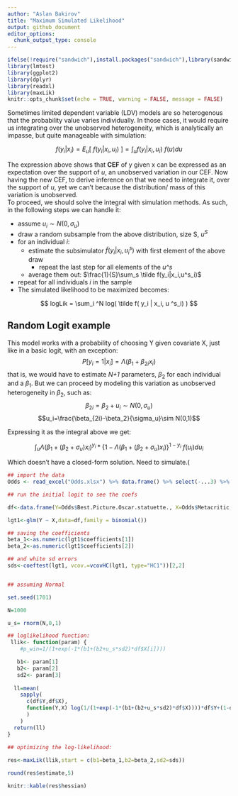 ```yaml
---
author: "Aslan Bakirov"
title: "Maximum Simulated Likelihood"
output: github_document
editor_options: 
  chunk_output_type: console
---
```


```r

ifelse(!require("sandwich"),install.packages("sandwich"),library(sandwich))
library(lmtest)
library(ggplot2)
library(dplyr)
library(readxl)
library(maxLik)
knitr::opts_chunk$set(echo = TRUE, warning = FALSE, message = FALSE)
```

Sometimes limited dependent variable (LDV) models are so heterogenous that the probability value varies individually. In those cases, it would require us integrating over the unobserved heterogeneity, which is analytically an impasse, but quite manageable with simulation:  

$$f(y_i|x_i)= E_u[~f(y_i|x_i,u_i)~] = \int_uf(y_i|x_i,u_i)~f(u)du$$  

The expression above shows that **CEF** of y given x can be expressed as an expectation over the support of *u*, an unobserved variation in our CEF. Now having the new CEF, to derive inference on that we need to integrate it, over the support of *u*, yet we can't because the distribution/ mass of this variation is unobserved.  
To proceed, we should solve the integral with simulation methods. As such, in the following steps we can handle it:

* assume $u_i \sim N(0,\sigma_u)$    
* draw a random subsample from the above distribution, size S, $u^S$    
* for an individual $i$:    
  * estimate the subsimulator $\tilde f(y_i|x_i,u^s_i)$ with first element of the above draw   
    * repeat the last step for all elements of the *u^s*
  * average them out: $\frac{1}{S}\sum_s \tilde f(y_i|x_i,u^s_i)$    
* repeat for all individuals $i$ in the sample   
*  The simulated likelihood to be maximized becomes: 

$$ logLik = \sum_i ^N log( \tilde f( y_i | x_i, u ^s_i) ) $$

## Random Logit example   

This model works with a probability of choosing Y given covariate X, just like in a basic logit, with an exception: 
$$P[y_i=1|x_i]=\Lambda(\beta_1+\beta_{2i}x_i)$$ 
that is, we would have to estimate *N+1* parameters, $\beta_2$ for each individual and a $\beta_1$. But we can proceed by modeling this variation as unobserved heterogeneity in $\beta_2$, such as:  
$$\beta_{2i}=\beta_2+u_i\sim N(0,\sigma_u)$$ 
$$u_i=\frac{\beta_{2i}-\beta_2}{\sigma_u}\sim N(0,1)$$  

Expressing it as the integral above we get:  


$$ \int_u\Lambda(\beta_1+(\beta_{2}+\sigma_u)x_i)^{y_i}* 
\{1-\Lambda(\beta_1+(\beta_{2}+\sigma_u)x_i)\}^{1-y_i}~f(u_i)du_i $$ 

Which doesn't have a closed-form solution. Need to simulate.(   


```r

## import the data
Odds <- read_excel("Odds.xlsx") %>% data.frame() %>% select(-...3) %>% filter(Year>2007) 

## run the initial logit to see the coefs

df<-data.frame(Y=Odds$Best.Picture.Oscar.statuette., X=Odds$Metacritic,sllik=as.numeric(length(Odds)))

lgt1<-glm(Y ~ X,data=df,family = binomial())

## saving the coefficients
beta_1<-as.numeric(lgt1$coefficients[1])
beta_2<-as.numeric(lgt1$coefficients[2])

## and white sd errors
sds<-coeftest(lgt1, vcov.=vcovHC(lgt1, type="HC1"))[2,2]


## assuming Normal

set.seed(1701)

N=1000

u_s= rnorm(N,0,1)

## loglikelihood function:  
 llik<- function(param) {
    #p_win=1/(1+exp(-1*(b1+(b2+u_s*sd2)*df$X[i])))

   b1<- param[1]
   b2<- param[2]
   sd2<- param[3]
   
  ll=mean(
    sapply(
      c(df$Y,df$X),
      function(Y,X) log(1/(1+exp(-1*(b1+(b2+u_s*sd2)*df$X))))*df$Y+(1-df$Y)*log(1-1/(1+exp(-1*(b1+(b2+u_s*sd2)*df$X))))
      )
    )
  return(ll)
}

## optimizing the log-likelihood:  
 
res<-maxLik(llik,start = c(b1=beta_1,b2=beta_2,sd2=sds))

round(res$estimate,5)

knitr::kable(res$hessian)


```

